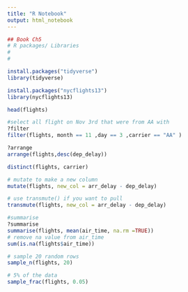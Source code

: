 ```yaml
---
title: "R Notebook"
output: html_notebook
---
```


```r
## Book Ch5
# R packages/ Libraries
#
#
```

```r
install.packages("tidyverse")
library(tidyverse)
```
```r
install.packages("nycflights13")
library(nycflights13)
```
```r
head(flights)
```
```r
#select all flight on Nov 3rd that were from AA with
?filter
filter(flights, month == 11 ,day == 3 ,carrier == "AA" )
```


```r
?arrange
arrange(flights,desc(dep_delay))
```
```r
distinct(flights, carrier)
```
```r
# mutate to make a new column
mutate(flights, new_col = arr_delay - dep_delay)
```
```r
# use transmute() if you want to pull
transmute(flights, new_col = arr_delay - dep_delay)
```
```r
#summarise
?summarise
summarise(flights, mean(air_time, na.rm =TRUE))
# remove na value from air_time
sum(is.na(flights$air_time))
```
```r
# sample 20 random rows
sample_n(flights, 20)
```
```r
# 5% of the data
sample_frac(flights, 0.05)

```
```r

```
```r

```




